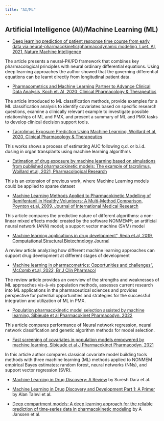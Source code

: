 ```yaml
---
title: "AI/ML"
---
```


## Artificial Intelligence (AI)/Machine Learning (ML)

-  [Deep learning prediction of patient response time course from early data via neural-pharmacokinetic/pharmacodynamic modeling, Luet. Al, 2021, Nature Machine Intelligence](https://arxiv.org/ftp/arxiv/papers/2010/2010.11769.pdf)    

The article presents a neural-PK/PD framework that combines key pharmacological principles with neural ordinary differential equations. Using deep learning approaches the author showed that the governing differential equations can be learnt directly from longitudinal patient data. 

-  [Pharmacometrics and Machine Learning Partner to Advance Clinical Data Analysis, Koch et. Al, 2020, Clinical Pharmacology & Therapeutics](https://ascpt.onlinelibrary.wiley.com/doi/10.1002/cpt.1774)    

The article introduced to ML classification methods, provide examples for a ML classification analysis to identify covariates based on specific research questions, examine a clinically relevant example to investigate possible relationships of ML and PMX, and present a summary of ML and PMX tasks to develop clinical decision support tools. 

-  [Tacrolimus Exposure Prediction Using Machine Learning, Woillard et.al, 2020, Clinical Pharmacology & Therapeutics](https://ascpt.onlinelibrary.wiley.com/doi/10.1002/cpt.2123)    

This works shows a process of estimating AUC following q.d. or b.i.d. dosing in organ transplants using machine learning algorithms

-  [Estimation of drug exposure by machine learning based on simulations from published pharmacokinetic models: The example of tacrolimus, Woillard et.al, 2021, Pharmacological Research](https://www.sciencedirect.com/science/article/abs/pii/S1043661821001626?via%3Dihub)    

This is an extension of previous work, where Machine Learning models could be applied to sparse dataset

-  [Machine Learning Methods Applied to Pharmacokinetic Modelling of Remifentanil in Healthy Volunteers: A Multi-Method Comparison, Poynton et.al, 2009, Journal of International Medical Research](https://journals.sagepub.com/doi/10.1177/147323000903700603)    

This article compares the predictive nature of different algorithms:  a non-linear mixed effects model created by the software NONMEM®; an artificial neural network (ANN) model; a support vector machine (SVM) model

-  [Machine learning applications in drug development”, Reda et.al, 2019, Computational Structural Biotechnology Journal](https://pubmed.ncbi.nlm.nih.gov/33489002/)    

A review article analyzing how different machine learning approaches can support drug development at different stages of development

-  [Machine learning in pharmacometrics: Opportunities and challenges”, McComb et.al, 2022, Br J Clin Pharmacol](https://pubmed.ncbi.nlm.nih.gov/33634893/)    

The review article provides an overview of the strengths and weaknesses of ML approaches vis-à-vis population methods, assesses current research into ML applications in the pharmaceutical sciences and provides perspective for potential opportunities and strategies for the successful integration and utilization of ML in PMX.

-  [Population pharmacokinetic model selection assisted by machine learning. Sibieude et al Pharmacokinet Pharmacodyn. 2022](https://pubmed.ncbi.nlm.nih.gov/34708337/)    

This article compares performance of Neural network regression, neural network classification and genetic algorithm methods for model selection.

-  [Fast screening of covariates in population models empowered by machine learning. Sibieude et al J Pharmacokinet Pharmacodyn. 2021](https://link.springer.com/article/10.1007/s10928-021-09757-w)    

In this article author compares classical covariate model building tools methods with three machine learning (ML) methods applied to NONMEM empirical Bayes estimates: random forest, neural networks (NNs), and support vector regression (SVR). 

-   [Machine Learning in Drug Discovery: A Review](https://pubmed.ncbi.nlm.nih.gov/34393317/) by Suresh Dara et al.

-   [Machine Learning in Drug Discovery and Development Part 1: A Primer](https://pubmed.ncbi.nlm.nih.gov/31905263/) by Alan Talevi et al.

-   [Deep compartment models: A deep learning approach for the reliable prediction of time‐series data in pharmacokinetic modeling](https://ascpt.onlinelibrary.wiley.com/doi/10.1002/psp4.12808) by A Janssen et al.